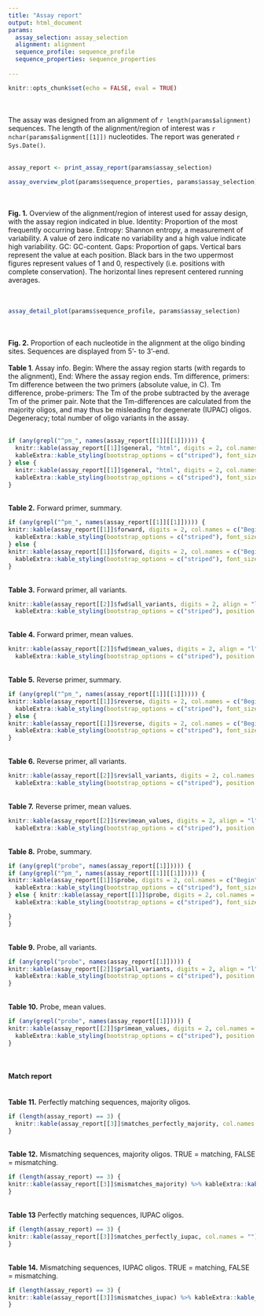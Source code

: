 ```yaml
---
title: "Assay report"
output: html_document
params: 
  assay_selection: assay_selection
  alignment: alignment
  sequence_profile: sequence_profile 
  sequence_properties: sequence_properties 
   
---
```


```r
knitr::opts_chunk$set(echo = FALSE, eval = TRUE)
```
<br><br>
The assay was designed from an alignment of `r length(params$alignment)` sequences. The length of the alignment/region of interest was `r nchar(params$alignment[[1]])` nucleotides. The report was generated `r Sys.Date()`.
<br><br>
```r
assay_report <- print_assay_report(params$assay_selection)
```

```r
assay_overview_plot(params$sequence_properties, params$assay_selection)
```
<br><br>
**Fig. 1.** Overview of the alignment/region of interest used for assay design, with the assay region indicated in blue. Identity: Proportion of the most frequently occurring base. Entropy: Shannon entropy, a measurement of variability. A value of zero indicate no variability and a high value indicate high variability. GC: GC-content. Gaps: Proportion of gaps. Vertical bars represent the value at each position. Black bars in the two uppermost figures represent values of 1 and 0, respectively (i.e. positions with complete conservation). The horizontal lines represent centered running averages.   
<br><br>
```r
assay_detail_plot(params$sequence_profile, params$assay_selection)
```
<br><br>
**Fig. 2.** Proportion of each nucleotide in the alignment at the oligo binding sites. Sequences are displayed from 5'- to 3'-end. 
<br><br>
**Table 1**. Assay info. Begin: Where the assay region starts (with regards to the alignment), End: Where the assay region ends. Tm difference, primers: Tm difference between the two primers (absolute value, in C). Tm difference, probe-primers: The Tm of the probe subtracted by the average Tm of the primer pair. Note that the Tm-differences are calculated from the majority oligos, and may thus be misleading for degenerate (IUPAC) oligos. Degeneracy; total number of oligo variants in the assay.  
<br>
```r
if (any(grepl("^pm_", names(assay_report[[1]][[1]])))) {
  knitr::kable(assay_report[[1]]$general, "html", digits = 2, col.names = c("Begin", "End", "Amplicon length", "Tm difference, primers", "Tm difference, probe-primers", "Degeneracy", "Perfect match (majority)", "Perfect match (IUPAC)")) %>%
  kableExtra::kable_styling(bootstrap_options = c("striped"), font_size = 11, full_width = TRUE)
} else {
  knitr::kable(assay_report[[1]]$general, "html", digits = 2, col.names = c("Begin", "End", "Amplicon length", "Tm difference, primers", "Tm difference, probe-primers", "Degeneracy")) %>%
  kableExtra::kable_styling(bootstrap_options = c("striped"), font_size = 11, full_width = TRUE)
}
```
<br>
**Table 2.** Forward primer, summary. 
```r
if (any(grepl("^pm_", names(assay_report[[1]][[1]])))) {
knitr::kable(assay_report[[1]]$forward, digits = 2, col.names = c("Begin", "End", "Length", "Sequence (majority)", "Sequence (IUPAC)", "Degenerates", "Degeneracy", "GC-content (majority)", "Tm (majority)", "Perfect matches (majority)", "Perfect matches (IUPAC)")) %>%
  kableExtra::kable_styling(bootstrap_options = c("striped"), font_size = 11, full_width = TRUE)
} else {
knitr::kable(assay_report[[1]]$forward, digits = 2, col.names = c("Begin", "End", "Length", "Sequence (majority)", "Sequence (IUPAC)", "Degenerates", "Degeneracy", "GC-content (majority)", "Tm (majority)")) %>%
  kableExtra::kable_styling(bootstrap_options = c("striped"), font_size = 11, full_width = TRUE)
}
```
<br>
**Table 3.** Forward primer, all variants.   
```r
knitr::kable(assay_report[[2]]$fwd$all_variants, digits = 2, align = "l", col.names = c("Variant", "GC-content", "Tm")) %>%
  kableExtra::kable_styling(bootstrap_options = c("striped"), position = "left", font_size = 11, full_width = FALSE)
```
<br>
**Table 4.** Forward primer, mean values. 
```r
knitr::kable(assay_report[[2]]$fwd$mean_values, digits = 2, align = "l", col.names = "") %>%
  kableExtra::kable_styling(bootstrap_options = c("striped"), position = "left", font_size = 11, full_width = FALSE)
```
<br>
**Table 5.** Reverse primer, summary. 
```r
if (any(grepl("^pm_", names(assay_report[[1]][[1]])))) {
knitr::kable(assay_report[[1]]$reverse, digits = 2, col.names = c("Begin", "End", "Length", "Sequence (majority)", "Sequence (IUPAC)", "Degenerates", "Degeneracy", "GC-content (majority)", "Tm (majority)", "Perfect matches (majority)", "Perfect matches (IUPAC)")) %>%
  kableExtra::kable_styling(bootstrap_options = c("striped"), font_size = 11, full_width = TRUE)
} else {
knitr::kable(assay_report[[1]]$reverse, digits = 2, col.names = c("Begin", "End", "Length", "Sequence (majority)", "Sequence (IUPAC)", "Degenerates", "Degeneracy", "GC-content (majority)", "Tm (majority)")) %>%
  kableExtra::kable_styling(bootstrap_options = c("striped"), font_size = 11, full_width = TRUE)
}
```
<br>
**Table 6.** Reverse primer, all variants. 
```r
knitr::kable(assay_report[[2]]$rev$all_variants, digits = 2, col.names = c("Variant", "GC-content", "Tm")) %>%
  kableExtra::kable_styling(bootstrap_options = c("striped"), position = "left", font_size = 11, full_width = FALSE)
```
<br>
**Table 7.** Reverse primer, mean values.
```r
knitr::kable(assay_report[[2]]$rev$mean_values, digits = 2, align = "l", col.names = "") %>%
  kableExtra::kable_styling(bootstrap_options = c("striped"), position = "left", font_size = 11, full_width = FALSE)
```
<br>
**Table 8.** Probe, summary. 
```r
if (any(grepl("probe", names(assay_report[[1]])))) {
if (any(grepl("^pm_", names(assay_report[[1]][[1]])))) {
knitr::kable(assay_report[[1]]$probe, digits = 2, col.names = c("Begin", "End", "Length", "Sequence (majority)", "Sequence (IUPAC)", "Degenerates", "Degeneracy", "GC-content (majority)", "Tm (majority)", "Sense", "Perfect matches (majority)", "Perfect matches (IUPAC)")) %>%
  kableExtra::kable_styling(bootstrap_options = c("striped"), font_size = 11, full_width = TRUE)
} else { knitr::kable(assay_report[[1]]$probe, digits = 2, col.names = c("Begin", "End", "Length", "Sequence (majority)", "Sequence (IUPAC)", "Degenerates", "Degeneracy", "GC-content (majority)", "Tm (majority)")) %>%
  kableExtra::kable_styling(bootstrap_options = c("striped"), font_size = 11, full_width = TRUE)

}
}
```
<br>
**Table 9.** Probe, all variants. 
```r
if (any(grepl("probe", names(assay_report[[1]])))) {
knitr::kable(assay_report[[2]]$pr$all_variants, digits = 2, align = "l", col.names = c("Variant", "GC-content", "Tm")) %>%
  kableExtra::kable_styling(bootstrap_options = c("striped"), position = "left", font_size = 11, full_width = FALSE)
}
```
<br>
**Table 10.** Probe, mean values. 
```r
if (any(grepl("probe", names(assay_report[[1]])))) {
knitr::kable(assay_report[[2]]$pr$mean_values, digits = 2, col.names = "") %>%
  kableExtra::kable_styling(bootstrap_options = c("striped"), position = "left", font_size = 11, full_width = FALSE)
}
```
<br>

#### Match report 

<br>
**Table 11.** Perfectly matching sequences, majority oligos. 
```r
if (length(assay_report) == 3) {
  knitr::kable(assay_report[[3]]$matches_perfectly_majority, col.names = "") %>% kableExtra::kable_styling(bootstrap_options = c("striped"), position = "left", font_size = 11, full_width = FALSE)
}
```
<br>
**Table 12.** Mismatching sequences, majority oligos. TRUE = matching, FALSE = mismatching. 
```r
if (length(assay_report) == 3) {
knitr::kable(assay_report[[3]]$mismatches_majority) %>% kableExtra::kable_styling(bootstrap_options = c("striped"), position = "left", font_size = 11, full_width = FALSE)
}
```
<br>
**Table 13** Perfectly matching sequences, IUPAC oligos.
```r
if (length(assay_report) == 3) {
knitr::kable(assay_report[[3]]$matches_perfectly_iupac, col.names = "") %>% kableExtra::kable_styling(bootstrap_options = c("striped"), position = "left", font_size = 11, full_width = FALSE)
}
```
<br>
**Table 14.** Mismatching sequences, IUPAC oligos. TRUE = matching, FALSE = mismatching. 
```r
if (length(assay_report) == 3) {
knitr::kable(assay_report[[3]]$mismatches_iupac) %>% kableExtra::kable_styling(bootstrap_options = c("striped"), position = "left", font_size = 11, full_width = FALSE)
}
```
